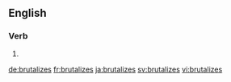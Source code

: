 
==English==

===Verb===
{{head|en}}

# {{en-third-person singular of|brutalize}}

[[de:brutalizes]]
[[fr:brutalizes]]
[[ja:brutalizes]]
[[sv:brutalizes]]
[[vi:brutalizes]]